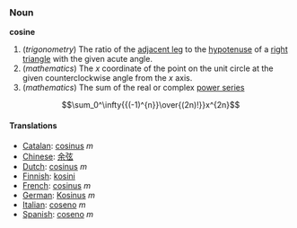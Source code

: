 ===Noun===
'''cosine'''

# (''trigonometry'') The ratio of the [[adjacent leg]] to the [[hypotenuse]] of a [[right triangle]] with the given acute angle.
# (''mathematics'') The ''x'' coordinate of the point on the unit circle at the given counterclockwise angle from the ''x'' axis.
# (''mathematics'') The sum of the real or complex [[power series]]
::<math>\sum_0^\infty{{(-1)^{n}}\over{(2n)!}}x^{2n}</math>

====Translations====
*[[Catalan]]: [[cosinus]] ''m''
*[[Chinese]]: [[余弦]]
*[[Dutch]]: [[cosinus]] ''m''
*[[Finnish]]: [[kosini]]
*[[French]]: [[cosinus]] ''m''
*[[German]]: [[Kosinus]] ''m''
*[[Italian]]: [[coseno]] ''m''
*[[Spanish]]: [[coseno]] ''m''